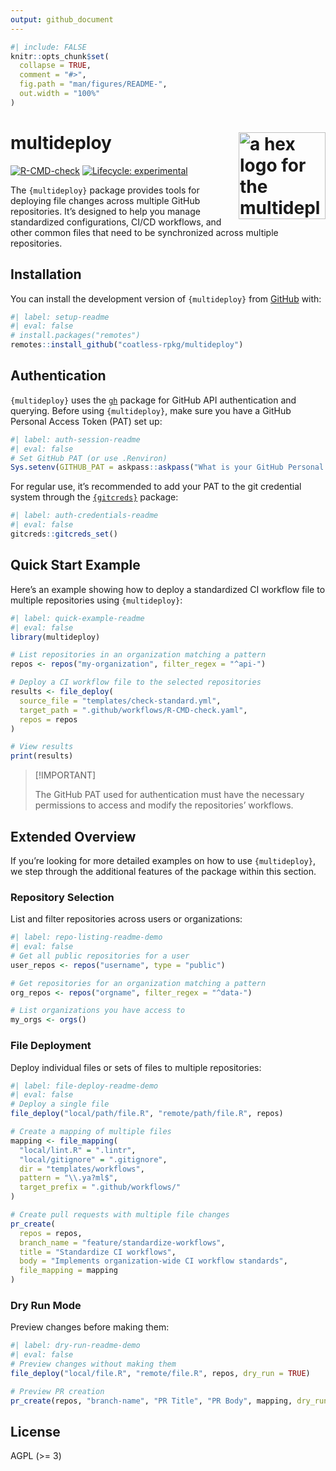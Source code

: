 ```yaml
---
output: github_document
---
```


<!-- README.md is generated from README.Rmd. Please edit that file -->

```r
#| include: FALSE
knitr::opts_chunk$set(
  collapse = TRUE,
  comment = "#>",
  fig.path = "man/figures/README-",
  out.width = "100%"
)
```

# multideploy <img src="man/figures/multideploy-logo.svg" align="right" width="139" alt="a hex logo for the multideploy R package" />

<!-- badges: start -->
[![R-CMD-check](https://github.com/coatless-rpkg/multideploy/actions/workflows/R-CMD-check.yaml/badge.svg)](https://github.com/coatless-rpkg/multideploy/actions/workflows/R-CMD-check.yaml)
[![Lifecycle: experimental](https://img.shields.io/badge/lifecycle-experimental-orange.svg)](https://lifecycle.r-lib.org/articles/stages.html#experimental)
<!-- badges: end -->

The `{multideploy}` package provides tools for deploying file changes across multiple GitHub repositories. It's designed to help you manage standardized configurations, CI/CD workflows, and other common files that need to be synchronized across multiple repositories.

## Installation

You can install the development version of `{multideploy}` from [GitHub][multideploy-repo] with:

```r
#| label: setup-readme
#| eval: false
# install.packages("remotes")
remotes::install_github("coatless-rpkg/multideploy")
```

## Authentication

`{multideploy}` uses the [`gh`][gh-repo] package for 
GitHub API authentication and querying. Before using `{multideploy}`, make sure
you have a GitHub Personal Access Token (PAT) set up:

```r
#| label: auth-session-readme
#| eval: false
# Set GitHub PAT (or use .Renviron)
Sys.setenv(GITHUB_PAT = askpass::askpass("What is your GitHub Personal Access Token (PAT)?"))
```

For regular use, it's recommended to add your PAT to the git credential system
through the [`{gitcreds}`][gitcreds-repo] package:

```r
#| label: auth-credentials-readme
#| eval: false
gitcreds::gitcreds_set()
```

## Quick Start Example

Here's an example showing how to deploy a standardized CI workflow file to 
multiple repositories using `{multideploy}`:

```r
#| label: quick-example-readme
#| eval: false
library(multideploy)

# List repositories in an organization matching a pattern
repos <- repos("my-organization", filter_regex = "^api-")

# Deploy a CI workflow file to the selected repositories
results <- file_deploy(
  source_file = "templates/check-standard.yml",
  target_path = ".github/workflows/R-CMD-check.yaml",
  repos = repos
)

# View results
print(results)
```

> [!IMPORTANT]
>
> The GitHub PAT used for authentication must have the necessary permissions to
> access and modify the repositories' workflows.

## Extended Overview

If you're looking for more detailed examples on how to use `{multideploy}`, we
step through the additional features of the package within this section.

### Repository Selection

List and filter repositories across users or organizations:

```r
#| label: repo-listing-readme-demo
#| eval: false
# Get all public repositories for a user
user_repos <- repos("username", type = "public")

# Get repositories for an organization matching a pattern
org_repos <- repos("orgname", filter_regex = "^data-")

# List organizations you have access to
my_orgs <- orgs()
```

### File Deployment

Deploy individual files or sets of files to multiple repositories:

```r
#| label: file-deploy-readme-demo
#| eval: false
# Deploy a single file
file_deploy("local/path/file.R", "remote/path/file.R", repos)

# Create a mapping of multiple files
mapping <- file_mapping(
  "local/lint.R" = ".lintr",
  "local/gitignore" = ".gitignore",
  dir = "templates/workflows",
  pattern = "\\.ya?ml$",
  target_prefix = ".github/workflows/"
)

# Create pull requests with multiple file changes
pr_create(
  repos = repos,
  branch_name = "feature/standardize-workflows",
  title = "Standardize CI workflows",
  body = "Implements organization-wide CI workflow standards",
  file_mapping = mapping
)
```

### Dry Run Mode

Preview changes before making them:

```r
#| label: dry-run-readme-demo
#| eval: false
# Preview changes without making them
file_deploy("local/file.R", "remote/file.R", repos, dry_run = TRUE)

# Preview PR creation
pr_create(repos, "branch-name", "PR Title", "PR Body", mapping, dry_run = TRUE)
```

## License

AGPL (>= 3)

[multideploy-repo]: https://github.com/coatless-rpkg/multideploy
[gh-repo]: https://github.com/r-lib/gh
[gitcreds-repo]: https://github.com/r-lib/gitcreds